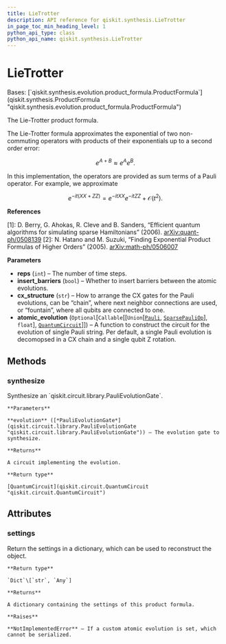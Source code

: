 ```yaml
---
title: LieTrotter
description: API reference for qiskit.synthesis.LieTrotter
in_page_toc_min_heading_level: 1
python_api_type: class
python_api_name: qiskit.synthesis.LieTrotter
---
```


# LieTrotter

<Class id="qiskit.synthesis.LieTrotter" github="https://github.com/qiskit/qiskit/tree/stable/0.23/qiskit/synthesis/evolution/lie_trotter.py" signature="LieTrotter(reps=1, insert_barriers=False, cx_structure='chain', atomic_evolution=None)">
  Bases: [`qiskit.synthesis.evolution.product_formula.ProductFormula`](qiskit.synthesis.ProductFormula "qiskit.synthesis.evolution.product_formula.ProductFormula")

  The Lie-Trotter product formula.

  The Lie-Trotter formula approximates the exponential of two non-commuting operators with products of their exponentials up to a second order error:

$$
e^{A + B} \approx e^{A}e^{B}.
$$

  In this implementation, the operators are provided as sum terms of a Pauli operator. For example, we approximate

$$
e^{-it(XX + ZZ)} = e^{-it XX}e^{-it ZZ} + \mathcal{O}(t^2).
$$

  **References**

  \[1]: D. Berry, G. Ahokas, R. Cleve and B. Sanders, “Efficient quantum algorithms for simulating sparse Hamiltonians” (2006). [arXiv:quant-ph/0508139](https://arxiv.org/abs/quant-ph/0508139) \[2]: N. Hatano and M. Suzuki, “Finding Exponential Product Formulas of Higher Orders” (2005). [arXiv:math-ph/0506007](https://arxiv.org/pdf/math-ph/0506007.pdf)

  **Parameters**

  *   **reps** (`int`) – The number of time steps.
  *   **insert\_barriers** (`bool`) – Whether to insert barriers between the atomic evolutions.
  *   **cx\_structure** (`str`) – How to arrange the CX gates for the Pauli evolutions, can be “chain”, where next neighbor connections are used, or “fountain”, where all qubits are connected to one.
  *   **atomic\_evolution** (`Optional`\[`Callable`\[\[`Union`\[[`Pauli`](qiskit.quantum_info.Pauli "qiskit.quantum_info.operators.symplectic.pauli.Pauli"), [`SparsePauliOp`](qiskit.quantum_info.SparsePauliOp "qiskit.quantum_info.operators.symplectic.sparse_pauli_op.SparsePauliOp")], `float`], [`QuantumCircuit`](qiskit.circuit.QuantumCircuit "qiskit.circuit.quantumcircuit.QuantumCircuit")]]) – A function to construct the circuit for the evolution of single Pauli string. Per default, a single Pauli evolution is decomopsed in a CX chain and a single qubit Z rotation.

  ## Methods

  ### synthesize

  <Function id="qiskit.synthesis.LieTrotter.synthesize" name="synthesize" signature="LieTrotter.synthesize(evolution)">
    Synthesize an `qiskit.circuit.library.PauliEvolutionGate`.

    **Parameters**

    **evolution** ([*PauliEvolutionGate*](qiskit.circuit.library.PauliEvolutionGate "qiskit.circuit.library.PauliEvolutionGate")) – The evolution gate to synthesize.

    **Returns**

    A circuit implementing the evolution.

    **Return type**

    [QuantumCircuit](qiskit.circuit.QuantumCircuit "qiskit.circuit.QuantumCircuit")
  </Function>

  ## Attributes

  ### settings

  <Attribute id="qiskit.synthesis.LieTrotter.settings" name="settings">
    Return the settings in a dictionary, which can be used to reconstruct the object.

    **Return type**

    `Dict`\[`str`, `Any`]

    **Returns**

    A dictionary containing the settings of this product formula.

    **Raises**

    **NotImplementedError** – If a custom atomic evolution is set, which cannot be serialized.
  </Attribute>
</Class>

